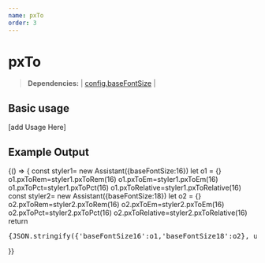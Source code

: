 ```yaml
---
name: pxTo
order: 3
---
```



# pxTo

>**Dependencies:** | [config.baseFontSize](config#basefontsize) |

## Basic usage
[add Usage Here]
## Example Output
<Playground>
   {() => {
const styler1= new Assistant({baseFontSize:16})
let o1 = {}
 o1.pxToRem=styler1.pxToRem(16)
 o1.pxToEm=styler1.pxToEm(16)
 o1.pxToPct=styler1.pxToPct(16)
 o1.pxToRelative=styler1.pxToRelative(16)
const styler2= new Assistant({baseFontSize:18})
let o2 = {}
 o2.pxToRem=styler2.pxToRem(16)
 o2.pxToEm=styler2.pxToEm(16)
 o2.pxToPct=styler2.pxToPct(16)
 o2.pxToRelative=styler2.pxToRelative(16)
    return <pre style={{fontSize:'.8rem'}}>{JSON.stringify({'baseFontSize16':o1,'baseFontSize18':o2}, undefined, 2)}</pre>
  }}

</Playground>

